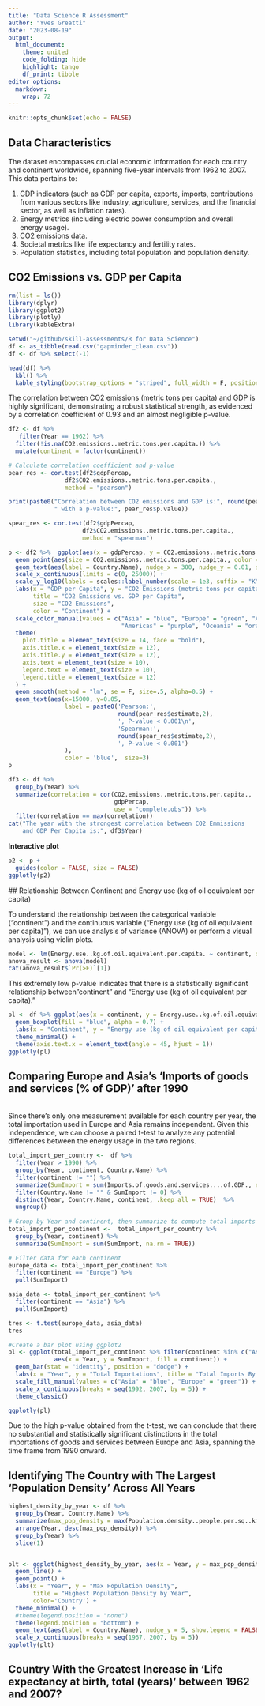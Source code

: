 ```yaml
---
title: "Data Science R Assessment"
author: "Yves Greatti"
date: "2023-08-19"
output:
  html_document:
    theme: united
    code_folding: hide
    highlight: tango
    df_print: tibble
editor_options: 
  markdown: 
    wrap: 72
---
```


```r
knitr::opts_chunk$set(echo = FALSE)
```

## Data Characteristics

The dataset encompasses crucial economic information for each country
and continent worldwide, spanning five-year intervals from 1962 to 2007.
This data pertains to:

1.  GDP indicators (such as GDP per capita, exports, imports,
    contributions from various sectors like industry, agriculture,
    services, and the financial sector, as well as inflation rates).
2.  Energy metrics (including electric power consumption and overall
    energy usage).
3.  CO2 emissions data.
4.  Societal metrics like life expectancy and fertility rates.
5.  Population statistics, including total population and population
    density.


## CO2 Emissions vs. GDP per Capita

```r
rm(list = ls())
library(dplyr)
library(ggplot2)
library(plotly)
library(kableExtra)

setwd("~/github/skill-assessments/R for Data Science")
df <- as_tibble(read.csv("gapminder_clean.csv"))
df <- df %>% select(-1)

head(df) %>%
  kbl() %>%
  kable_styling(bootstrap_options = "striped", full_width = F, position = "left")
```

The correlation between CO2 emissions (metric tons per capita) and GDP
is highly significant, demonstrating a robust statistical strength, as
evidenced by a correlation coefficient of 0.93 and an almost negligible
p-value.

```r
df2 <- df %>% 
   filter(Year == 1962) %>%
  filter(!is.na(CO2.emissions..metric.tons.per.capita.)) %>%
  mutate(continent = factor(continent)) 

# Calculate correlation coefficient and p-value
pear_res <- cor.test(df2$gdpPercap, 
                df2$CO2.emissions..metric.tons.per.capita.,
                method = "pearson")

print(paste0("Correlation between CO2 emissions and GDP is:", round(pear_res$estimate,3), 
             " with a p-value:", pear_res$p.value))

spear_res <- cor.test(df2$gdpPercap, 
                     df2$CO2.emissions..metric.tons.per.capita.,
                     method = "spearman")
```

```r
p <- df2 %>%  ggplot(aes(x = gdpPercap, y = CO2.emissions..metric.tons.per.capita.)) +
  geom_point(aes(size = CO2.emissions..metric.tons.per.capita., color = continent)) +
  geom_text(aes(label = Country.Name), nudge_x = 300, nudge_y = 0.01, size = 2) +  
  scale_x_continuous(limits = c(0, 25000)) + 
  scale_y_log10(labels = scales::label_number(scale = 1e3, suffix = "K")) +  
  labs(x = "GDP per Capita", y = "CO2 Emissions (metric tons per capita), LOG10",
       title = "CO2 Emissions vs. GDP per Capita",
       size = "CO2 Emissions",
       color = "Continent") + 
  scale_color_manual(values = c("Asia" = "blue", "Europe" = "green", "Africa" = "red",
                                "Americas" = "purple", "Oceania" = "orange")) +
  theme(
    plot.title = element_text(size = 14, face = "bold"),
    axis.title.x = element_text(size = 12),
    axis.title.y = element_text(size = 12),
    axis.text = element_text(size = 10),
    legend.text = element_text(size = 10),
    legend.title = element_text(size = 12)
  ) +
  geom_smooth(method = "lm", se = F, size=.5, alpha=0.5) +
  geom_text(aes(x=15000, y=0.05, 
                label = paste0('Pearson:', 
                               round(pear_res$estimate,2),
                               ', P-value < 0.001\n',
                               'Spearman:', 
                               round(spear_res$estimate,2),
                               ', P-value < 0.001')
                ), 
                color = 'blue',  size=3)
p
```

```r
df3 <- df %>%
  group_by(Year) %>%
  summarize(correlation = cor(CO2.emissions..metric.tons.per.capita., 
                              gdpPercap, 
                              use = "complete.obs")) %>%
  filter(correlation == max(correlation)) 
cat("The year with the strongest correlation between CO2 Emmissions
    and GDP Per Capita is:", df3$Year)

```

**Interactive plot**

```r
p2 <- p +
  guides(color = FALSE, size = FALSE)
ggplotly(p2)
```
 ## Relationship Between Continent and Energy use (kg of oil equivalent per capita)
 
To understand the relationship between the categorical variable
("continent") and the continuous variable ("Energy use (kg of oil
equivalent per capita)"), we can use analysis of variance (ANOVA) or
perform a visual analysis using violin plots.

```r
model <- lm(Energy.use..kg.of.oil.equivalent.per.capita. ~ continent, data = df)
anova_result <- anova(model)
cat(anova_result$`Pr(>F)`[1])
```

This extremely low p-value indicates that there is a statistically
significant relationship between"continent" and "Energy use (kg of oil
equivalent per capita)."

```r
pl <- df %>% ggplot(aes(x = continent, y = Energy.use..kg.of.oil.equivalent.per.capita.)) +
  geom_boxplot(fill = "blue", alpha = 0.7) +
  labs(x = "Continent", y = "Energy use (kg of oil equivalent per capita)") +
  theme_minimal() +
  theme(axis.text.x = element_text(angle = 45, hjust = 1))
ggplotly(pl)
```

## Comparing Europe and Asia's 'Imports of goods and services (% of GDP)' after 1990
\
Since there's only one measurement available for each country per year,
the total importation used in Europe and Asia remains independent. Given
this independence, we can choose a paired t-test to analyze any
potential differences between the energy usage in the two regions.

```r

total_import_per_country <-  df %>%
  filter(Year > 1990) %>%
  group_by(Year, continent, Country.Name) %>%
  filter(continent != "") %>%
  summarize(SumImport = sum(Imports.of.goods.and.services....of.GDP., na.rm = TRUE)) %>%
  filter(Country.Name != "" & SumImport != 0) %>%
  distinct(Year, Country.Name, continent, .keep_all = TRUE)  %>%
  ungroup()
  
# Group by Year and continent, then summarize to compute total imports per continent
total_import_per_continent <-  total_import_per_country %>%
  group_by(Year, continent) %>%
  summarize(SumImport = sum(SumImport, na.rm = TRUE))

# Filter data for each continent
europe_data <- total_import_per_continent %>%
  filter(continent == "Europe") %>%
  pull(SumImport)

asia_data <- total_import_per_continent %>%
  filter(continent == "Asia") %>%
  pull(SumImport)

tres <- t.test(europe_data, asia_data)
tres

#Create a bar plot using ggplot2
pl <- ggplot(total_import_per_continent %>% filter(continent %in% c("Asia", "Europe")),
             aes(x = Year, y = SumImport, fill = continent)) +
  geom_bar(stat = "identity", position = "dodge") +
  labs(x = "Year", y = "Total Importations", title = "Total Imports By Asia and Europe") +
  scale_fill_manual(values = c("Asia" = "blue", "Europe" = "green")) + 
  scale_x_continuous(breaks = seq(1992, 2007, by = 5)) +
  theme_classic()

ggplotly(pl)

```

Due to the high p-value obtained from the t-test, we can
conclude that there no substantial and statistically significant
distinctions in the total importations of goods and services between Europe and
Asia, spanning the time frame from 1990 onward.

## Identifying The Country with The Largest 'Population Density' Across All Years

```r

highest_density_by_year <- df %>%
  group_by(Year, Country.Name) %>%
  summarize(max_pop_density = max(Population.density..people.per.sq..km.of.land.area., na.rm = TRUE)) %>%
  arrange(Year, desc(max_pop_density)) %>%
  group_by(Year) %>%
  slice(1)


plt <- ggplot(highest_density_by_year, aes(x = Year, y = max_pop_density, color = Country.Name)) +
  geom_line() +
  geom_point() +
  labs(x = "Year", y = "Max Population Density", 
       title = "Highest Population Density by Year",
       color='Country') +
  theme_minimal() +
  #theme(legend.position = "none")
  theme(legend.position = "bottom") +
  geom_text(aes(label = Country.Name), nudge_y = 5, show.legend = FALSE)   +
  scale_x_continuous(breaks = seq(1967, 2007, by = 5)) 
ggplotly(plt)
```

## Country With the Greatest Increase in 'Life expectancy at birth, total (years)' between 1962 and 2007?
  
